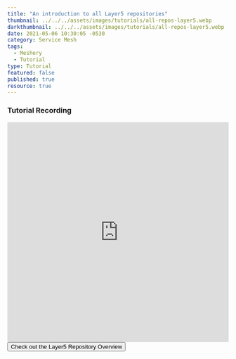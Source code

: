 ```yaml
---
title: "An introduction to all Layer5 repositories"
thumbnail: ../../../assets/images/tutorials/all-repos-layer5.webp
darkthumbnail: ../../../assets/images/tutorials/all-repos-layer5.webp
date: 2021-05-06 10:30:05 -0530
category: Service Mesh
tags:
  - Meshery
  - Tutorial
type: Tutorial
featured: false
published: true
resource: true
---
```


<ResourcesWrapper>

<h3> Tutorial Recording </h3>
<iframe className="iframe" src="https://www.youtube.com/embed/Yu03slXrdS0" loading="lazy"
frameBorder="0" allow="accelerometer; autoplay; encrypted-media; gyroscope; picture-in-picture"allowFullScreen width="100%" height="500">
</iframe>
<div className="Tutorial-btn"> 
<Button primary url="/community/handbook/repository-overview"> Check out the Layer5 Repository Overview </Button>
</div>
     
</ResourcesWrapper>
